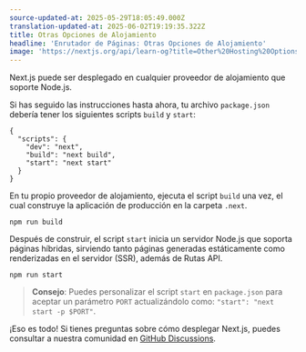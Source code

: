 ```yaml
---
source-updated-at: 2025-05-29T18:05:49.000Z
translation-updated-at: 2025-06-02T19:19:35.322Z
title: Otras Opciones de Alojamiento
headline: 'Enrutador de Páginas: Otras Opciones de Alojamiento'
image: 'https://nextjs.org/api/learn-og?title=Other%20Hosting%20Options&amp;chapter=46'
---
```


Next.js puede ser desplegado en cualquier proveedor de alojamiento que soporte Node.js.

Si has seguido las instrucciones hasta ahora, tu archivo `package.json` debería tener los siguientes scripts `build` y `start`:

```
{
  "scripts": {
    "dev": "next",
    "build": "next build",
    "start": "next start"
  }
}
```

En tu propio proveedor de alojamiento, ejecuta el script `build` una vez, el cual construye la aplicación de producción en la carpeta `.next`.

```
npm run build
```

Después de construir, el script `start` inicia un servidor Node.js que soporta páginas híbridas, sirviendo tanto páginas generadas estáticamente como renderizadas en el servidor (SSR), además de Rutas API.

```
npm run start
```

> **Consejo**: Puedes personalizar el script `start` en `package.json` para aceptar un parámetro `PORT` actualizándolo como: `"start": "next start -p $PORT"`.

¡Eso es todo! Si tienes preguntas sobre cómo desplegar Next.js, puedes consultar a nuestra comunidad en [GitHub Discussions](https://github.com/vercel/next.js/discussions).